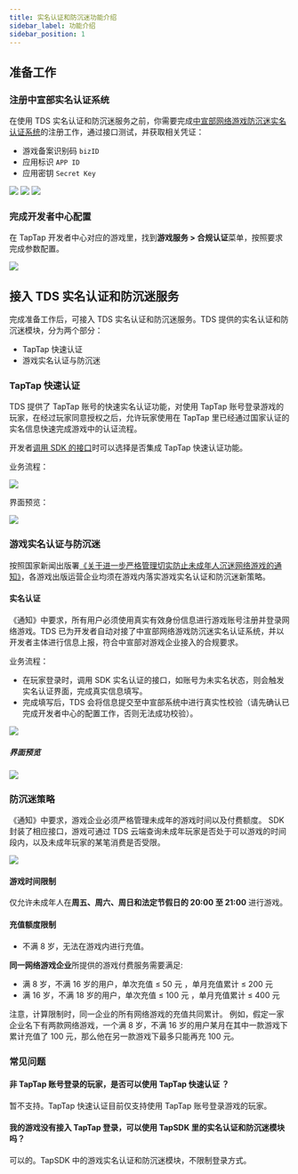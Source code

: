 ```yaml
---
title: 实名认证和防沉迷功能介绍
sidebar_label: 功能介绍
sidebar_position: 1
---
```


## 准备工作

### 注册中宣部实名认证系统

在使用 TDS 实名认证和防沉迷服务之前，你需要完成[中宣部网络游戏防沉迷实名认证系统](https://wlc.nppa.gov.cn/fcm_company/index.html#/login?redirect=%2F)的注册工作，通过接口测试，并获取相关凭证：

- 游戏备案识别码 `bizID`
- 应用标识 `APP ID` 
- 应用密钥 `Secret Key`

![](/img/anti-addiction/biz-id.png)
![](/img/anti-addiction/testcase.png)
![](/img/anti-addiction/secretkey.png)

### 完成开发者中心配置

在 TapTap 开发者中心对应的游戏里，找到**游戏服务 > 合规认证**菜单，按照要求完成参数配置。

![](/img/anti-addiction/anti-addiction-qualification.png)

## 接入 TDS 实名认证和防沉迷服务

完成准备工作后，可接入 TDS 实名认证和防沉迷服务。TDS 提供的实名认证和防沉迷模块，分为两个部分：

- TapTap 快速认证
- 游戏实名认证与防沉迷

### TapTap 快速认证

TDS 提供了 TapTap 账号的快速实名认证功能，对使用 TapTap 账号登录游戏的玩家，在经过玩家同意授权之后，允许玩家使用在 TapTap 里已经通过国家认证的实名信息快速完成游戏中的认证流程。

开发者[调用 SDK 的接口](/sdk/anti-addiction/guide/#防沉迷授权)时可以选择是否集成 TapTap 快速认证功能。

业务流程：

![](/img/anti-addiction/anti-addiction-flow.png)

界面预览：

![](/img/anti-addiction/image2021-10-18_17-57-51.png)

### 游戏实名认证与防沉迷

按照国家新闻出版署[《关于进一步严格管理切实防止未成年人沉迷网络游戏的通知》](http://www.nppa.gov.cn/nppa/contents/279/98792.shtml)，各游戏出版运营企业均须在游戏内落实游戏实名认证和防沉迷新策略。

#### 实名认证

《通知》中要求，所有用户必须使用真实有效身份信息进行游戏账号注册并登录网络游戏。TDS 已为开发者自动对接了中宣部网络游戏防沉迷实名认证系统，并以开发者主体进行信息上报，符合中宣部对游戏企业接入的合规要求。

业务流程：

- 在玩家登录时，调用 SDK 实名认证的接口，如账号为未实名状态，则会触发实名认证界面，完成真实信息填写。
- 完成填写后，TDS 会将信息提交至中宣部系统中进行真实性校验（请先确认已完成开发者中心的配置工作，否则无法成功校验）。

![](/img/anti-addiction/anti-addiction-flow-2.png)

##### 界面预览

![](/img/anti-addiction/image2021-10-19_17-4-12.png)

### 防沉迷策略

《通知》中要求，游戏企业必须严格管理未成年的游戏时间以及付费额度。
SDK 封装了相应接口，游戏可通过 TDS 云端查询未成年玩家是否处于可以游戏的时间段内，以及未成年玩家的某笔消费是否受限。

![](/img/anti-addiction/image2021-10-19_17-6-17.png)


#### 游戏时间限制

仅允许未成年人在**周五、周六、周日和法定节假日的 20:00 至 21:00** 进行游戏。

#### 充值额度限制

- 不满 8 岁，无法在游戏内进行充值。

**同一网络游戏企业**所提供的游戏付费服务需要满足:

- 满 8 岁，不满 16 岁的用户，单次充值 ≤ 50 元 ，单月充值累计 ≤ 200 元
- 满 16 岁，不满 18 岁的用户，单次充值 ≤ 100 元 ，单月充值累计 ≤ 400 元

注意，计算限制时，同一企业的所有网络游戏的充值共同累计。
例如，假定一家企业名下有两款网络游戏，一个满 8 岁，不满 16 岁的用户某月在其中一款游戏下累计充值了 100 元，那么他在另一款游戏下最多只能再充 100 元。

### 常见问题

#### 非 TapTap 账号登录的玩家，是否可以使用 TapTap 快速认证 ？

暂不支持。TapTap 快速认证目前仅支持使用 TapTap 账号登录游戏的玩家。

#### 我的游戏没有接入 TapTap 登录，可以使用 TapSDK 里的实名认证和防沉迷模块吗？

可以的。TapSDK 中的游戏实名认证和防沉迷模块，不限制登录方式。
